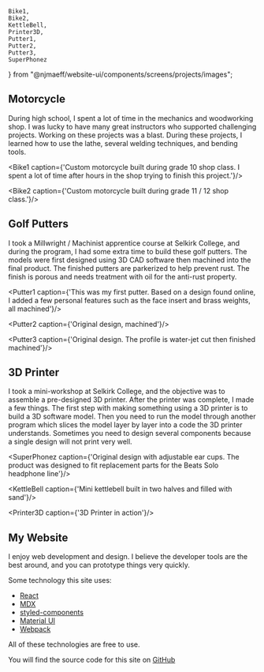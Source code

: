     Bike1,
    Bike2,
    KettleBell,
    Printer3D,
    Putter1,
    Putter2,
    Putter3,
    SuperPhonez
} from "@njmaeff/website-ui/components/screens/projects/images";

## Motorcycle
During high school, I spent a lot of time in the mechanics and woodworking shop. I was lucky to have many great instructors who supported challenging projects. Working on these projects was a blast. During these projects, I learned how to use the lathe, several welding techniques, and bending tools.

<Bike1
    caption={'Custom motorcycle built during grade 10 shop class. I spent a lot of time after hours in the shop trying to finish this project.'}/>

<Bike2
    caption={'Custom motorcycle built during grade 11 / 12 shop class.'}/>


## Golf Putters
I took a Millwright / Machinist apprentice course at Selkirk College, and during the program, I had some extra time to build these golf putters. The models were first designed using 3D CAD software then machined into the final product. The finished putters are parkerized to help prevent rust. The finish is porous and needs treatment with oil for the anti-rust property.

<Putter1
    caption={'This was my first putter. Based on a design found online, I added a few personal features such as the face insert and brass weights, all machined'}/>

<Putter2 caption={'Original design, machined'}/>

<Putter3
    caption={'Original design. The profile is water-jet cut then finished machined'}/>

## 3D Printer
I took a mini-workshop at Selkirk College, and the objective was to assemble a pre-designed 3D printer. After the printer was complete, I made a few things. The first step with making something using a 3D printer is to build a 3D software model. Then you need to run the model through another program which slices the model layer by layer into a code the 3D printer understands. Sometimes you need to design several components because a single design will not print very well.

<SuperPhonez
    caption={'Original design with adjustable ear cups. The product was designed to fit replacement parts for the Beats Solo headphone line'}/>

<KettleBell
    caption={'Mini kettlebell built in two halves and filled with sand'}/>

<Printer3D
    caption={'3D Printer in action'}/>

## My Website

I enjoy web development and design. I believe the developer tools are the best around, and you can prototype things very quickly.

Some technology this site uses:
- [React](https://reactjs.org/)
- [MDX](https://mdxjs.com/)
- [styled-components](https://styled-components.com/)
- [Material UI](https://material-ui.com/)
- [Webpack](https://webpack.js.org/)

All of these technologies are free to use.

You will find the source code for this site on [GitHub](https://github.com/njmaeff/website-public)
